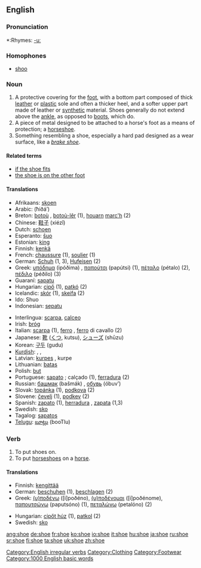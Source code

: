 ==English==

===Pronunciation===
*:Rhymes: [[Rhymes:English:-uː|-uː]]

===Homophones===
*[[shoo]]

===Noun===
{{en-noun}}

# A protective covering for the [[foot]], with a bottom part composed of thick [[leather]] or [[plastic]] sole and often a thicker heel, and a softer upper part made of leather or [[synthetic]] material. Shoes generally do not extend above the [[ankle]], as opposed to [[boot|boots]], which do.
# A piece of metal designed to be attached to a horse's foot as a means of protection; a [[horseshoe]].
# Something resembling a shoe, especially a hard pad designed as a wear surface, like a ''[[brake shoe]]''.

====Related terms====
*[[if the shoe fits]]
*[[the shoe is on the other foot]]

====Translations====
{{rfc-trans}}
{{top}}
*Afrikaans: [[skoen]]
*Arabic: {{ARchar|[[حذاء]]}} (ħiðá’)
*Breton: [[botoù]] {{p}}, [[botoù-lêr]] {{p}} (1), [[houarn]] [[marc'h]] {{m}} (2)
*Chinese: [[鞋子]] (xiézǐ)
*Dutch: [[schoen]]
*Esperanto: [[ŝuo]]
*Estonian: [[king#Estonian|king]]
*Finnish: [[kenkä]]
*French: [[chaussure]] {{f}} (1), [[soulier]] {{m}} (1)
*German: [[Schuh]] {{m}} (1, 3), [[Hufeisen]] {{n}} (2)
*Greek: [[υπόδημα]] (ipóðima) {{n}}, [[παπούτσι]] (papútsi) {{n}} (1), [[πέταλο]] (pétalo) {{n}} (2), [[πέδιλο]] (péðilo) {{n}} (3)
*Guaraní: [[sapatu]]
*Hungarian: [[cipő]] (1), [[patkó]] (2)
*Icelandic: [[skór]] {{m}} (1), [[skeifa]] {{f}} (2)
*Ido: Shuo
*Indonesian: [[sepatu]]
{{mid}}
*Interlingua: [[scarpa]], [[calceo]]
*Irish: [[bróg]] {{f}}
*Italian: [[scarpa]] {{f}} (1), [[ferro]] {{m}}, [[ferro]] {{m}} di cavallo (2)
*Japanese: [[靴]] ([[くつ]], kutsu), [[シューズ]] (shūzu)
*Korean: [[구두]] (gudu)
*[[Kurdish]]: {{trad|ku|pêlav}} {{f}}, {{trad|ku|sol}} {{f}}, {{trad|ku|şekal}} {{f}}
*Latvian: [[kurpes]] {{f}} {{p}}, kurpe {{s}}
*Lithuanian: [[batas]]
*Polish: [[but]] {{m}}
*Portuguese: [[sapato]] {{m}}; calçado {{m}} (1), [[ferradura]] {{f}} (2)
*Russian: [[башмак]] (bašmák) {{m}}, [[обувь]] (óbuv’) {{f}}
*Slovak: [[topánka]] {{f}} (1), [[podkova]] {{f}} (2)
*Slovene: [[čevelj]] {{m}} (1), [[podkev]] {{f}} (2)
*Spanish: [[zapato]] {{m}} (1), [[herradura]] {{f}}, [[zapata]] {{f}} (1,3)
*Swedish: [[sko]] {{c}}
*Tagalog: [[sapatos]]
*[[Telugu]]: [[బూట్లు]] (booTlu)
{{bottom}}

===Verb===
[[Category:English irregular verbs]]
{{en-verb|shoes|shoeing|shod}}

# To put shoes on.
# To put [[horseshoe]]s on a [[horse]].

====Translations====
{{rfc-trans}}
{{top}}
*Finnish: [[kengittää]]
*German: [[beschuhen]] (1), [[beschlagen]] (2)
*Greek: [[(υ)ποδένω]] ([i]poðéno), [[(υ)ποδένομαι]] ([i]poðénome), [[παπουτσώνω]] (paputsóno) (1), [[πεταλώνω]] (petalóno) (2)
{{mid}}
*Hungarian: [[cipőt húz]] (1), [[patkol]] (2)
*Swedish: [[sko]]
{{bottom}}

[[Category:Clothing]]
[[Category:Footwear]]
[[Category:1000 English basic words]]

[[ang:shoe]]
[[de:shoe]]
[[fr:shoe]]
[[ko:shoe]]
[[io:shoe]]
[[it:shoe]]
[[hu:shoe]]
[[ja:shoe]]
[[ru:shoe]]
[[sr:shoe]]
[[fi:shoe]]
[[ta:shoe]]
[[uk:shoe]]
[[zh:shoe]]